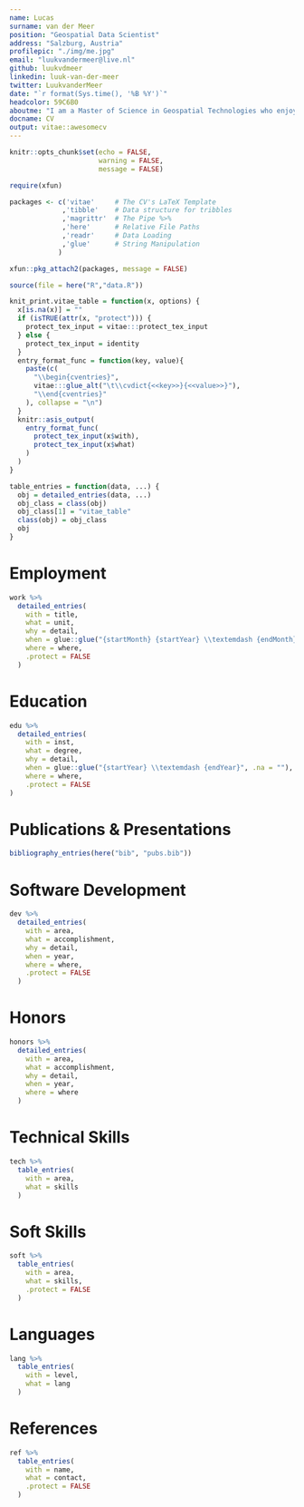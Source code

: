 ```yaml
---
name: Lucas
surname: van der Meer
position: "Geospatial Data Scientist"
address: "Salzburg, Austria"
profilepic: "./img/me.jpg"
email: "luukvandermeer@live.nl"
github: luukvdmeer
linkedin: luuk-van-der-meer
twitter: LuukvanderMeer
date: "`r format(Sys.time(), '%B %Y')`"
headcolor: 59C6B0
aboutme: "I am a Master of Science in Geospatial Technologies who enjoys working at the interplay between theory and practice. My passion is to improve the quality of our living environments by supporting design choices with spatio-temporal data science."
docname: CV
output: vitae::awesomecv
---
```


```r
knitr::opts_chunk$set(echo = FALSE,
                      warning = FALSE,
                      message = FALSE)

require(xfun)

packages <- c('vitae'     # The CV's LaTeX Template
             ,'tibble'    # Data structure for tribbles
             ,'magrittr'  # The Pipe %>%
             ,'here'      # Relative File Paths
             ,'readr'     # Data Loading
             ,'glue'      # String Manipulation
            )

xfun::pkg_attach2(packages, message = FALSE)

source(file = here("R","data.R"))

```

```r

knit_print.vitae_table = function(x, options) {
  x[is.na(x)] = ""
  if (isTRUE(attr(x, "protect"))) {
    protect_tex_input = vitae:::protect_tex_input
  } else {
    protect_tex_input = identity
  }
  entry_format_func = function(key, value){
    paste(c(
      "\\begin{cventries}",
      vitae:::glue_alt("\t\\cvdict{<<key>>}{<<value>>}"),
      "\\end{cventries}"
    ), collapse = "\n")
  }
  knitr::asis_output(
    entry_format_func(
      protect_tex_input(x$with),
      protect_tex_input(x$what)
    )
  )
}

table_entries = function(data, ...) {
  obj = detailed_entries(data, ...)
  obj_class = class(obj)
  obj_class[1] = "vitae_table"
  class(obj) = obj_class
  obj
}

```

# Employment

```r

work %>%
  detailed_entries(
    with = title,
    what = unit,
    why = detail,
    when = glue::glue("{startMonth} {startYear} \\textemdash {endMonth} {endYear}",.na = ""),
    where = where,
    .protect = FALSE
  )

```

# Education

```r

edu %>%
  detailed_entries(
    with = inst,
    what = degree,
    why = detail,
    when = glue::glue("{startYear} \\textemdash {endYear}", .na = ""),
    where = where,
    .protect = FALSE
)
```

\newpage

# Publications & Presentations

```r

bibliography_entries(here("bib", "pubs.bib"))

```

# Software Development

```r

dev %>%
  detailed_entries(
    with = area,
    what = accomplishment,
    why = detail,
    when = year,
    where = where,
    .protect = FALSE
  )

```

# Honors

```r

honors %>%
  detailed_entries(
    with = area,
    what = accomplishment,
    why = detail,
    when = year,
    where = where
  )

```

# Technical Skills

```r

tech %>%
  table_entries(
    with = area,
    what = skills
  )

```

# Soft Skills

```r

soft %>%
  table_entries(
    with = area,
    what = skills,
    .protect = FALSE
  )

```

# Languages

```r

lang %>%
  table_entries(
    with = level,
    what = lang
  )

```

# References

```r

ref %>%
  table_entries(
    with = name,
    what = contact,
    .protect = FALSE
  )

```